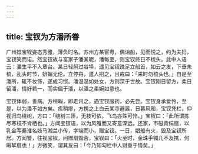 ```yaml
---
---
---
```

title: 宝钗为方潘所眷
---



广州妓宝钗姿态秀雅，薄负时名。苏州方某宦粤，偶诣船，见而悦之，约为夫妇，宝钗笑而诺。然宝钗故与富家子潘某昵，潘每至，则宝钗终日不梳头。此中人语云：潘生平不入章台。某日轻舸过谷埠，遥见宝钗跣足立船首，如云之发，下垂未梳，乱头时节，妍媚无伦。立停舟，遣人招之，且戒曰：「来时勿梳头也。」自是至潘所，辄不妆饰，遂成习惯。潘温温如处女，方则深于世故。宝钗刚日留方，柔日留潘，情好若一，而实偏于潘，以潘之柔婉如意也。

宝钗体弱，善病。方稍暇，即走讯之，遇宝钗服药，必先尝。宝钗身承爱怜，至是，以为潘不如方矣。疾稍瘳，方携之上白云某寺避嚣，日暮风和，宝钗凭栏，仰视归鸟绕树，方曰：「绕树三匝，无枝可依，飞鸟亦殊可怜。」宝钗曰：「此所谓拣尽寒枝不肯栖也。」方闻宝钗语，以为风雅而又寄意深远，还家，市磁青绢扇，以乳金写秦淮名妓马湘兰小传，字端而小，赠宝钗。一日，娼船有火，毁及宝钗所居。方闻警，往视宝钗，问赠扇毁否，宝钗曰：「火至时，金珠手镯几不及携，何暇挈扇也！」方微笑，谓其友曰：「今乃知勾栏中人财重于情矣。」